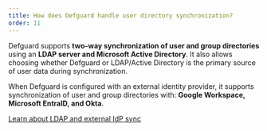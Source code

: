```yaml
---
title: How does Defguard handle user directory synchronization?
order: 11
---
```


Defguard supports **two-way synchronization of user and group directories** using an **LDAP server and Microsoft Active Directory**. It also allows choosing whether Defguard or LDAP/Active Directory is the primary source of user data during synchronization.

When Defguard is configured with an external identity provider, it supports synchronization of user and group directories with: **Google Workspace, Microsoft EntraID, and Okta**.

[Learn about LDAP and external IdP sync](https://docs.defguard.net/about/features-overview)
